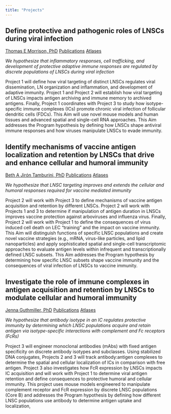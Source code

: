 ```yaml
---
title: "Projects"
---
```


## Define protective and pathogenic roles of LNSCs during viral infection

[Thomas E Morrison, PhD](investigators.qmd#thomas-e-morrison-pdh){.link-box} [Publications](pubs.qmd#category=project-1){.link-box} [Atlases](atlases.qmd#category=project-1){.link-box}

*We hypothesize that inflammatory responses, cell trafficking, and development of protective adaptive immune responses are regulated by discrete populations of LNSCs during viral infection*

Project 1 will define how viral targeting of
distinct LNSCs regulates viral dissemination, LN organization and inflammation, and development of adaptive
immunity. Project 1 and Project 2 will establish how viral targeting of LNSCs impacts antigen archiving and
immune memory to archived antigens. Finally, Project 1 coordinates with Project 3 to study how isotype-specific
immune complexes (ICs) promote chronic viral infection of follicular dendritic cells (FDCs). This Aim will use
novel mouse models and human tissues and advanced spatial and single-cell RNA approaches. This Aim addresses the Program hypothesis by defining how LNSCs shape antiviral immune responses and
how viruses manipulate LNSCs to evade immunity.

## Identify mechanisms of vaccine antigen localization and retention by LNSCs that drive and enhance cellular and humoral immunity

[Beth A Jirón Tamburini, PhD](investigators.qmd#beth-a-jirón-tamburini-phd){.link-box} [Publications](pubs.qmd#category=project-2){.link-box} [Atlases](atlases.qmd#category=project-2){.link-box}

*We hypothesize that LNSC targeting improves and extends the cellular and humoral responses required for vaccine mediated immunity*

Project 2 will work with Project 3 to
define mechanisms of vaccine antigen acquisition and retention by different LNSCs. Project 2 will work with
Projects 1 and 3 to determine if manipulation of antigen duration in LNSCs improves vaccine protection against
arboviruses and influenza virus. Finally, Project 2 will work with Project 1 to define the consequences of virus
induced cell death on LEC “training” and the impact on vaccine immunity. This Aim will distinguish functions of specific LNSC populations and create novel vaccine strategies (e.g., mRNA,
virus-like particles, and lipid nanoparticles) and apply sophisticated spatial and single-cell transcriptomic
approaches to evaluate antigen levels within infrequent and transcriptionally defined LNSC subsets. This Aim
addresses the Program hypothesis by determining how specific LNSC subsets shape vaccine immunity and the
consequences of viral infection of LNSCs to vaccine immunity.

## Investigate the role of immune complexes in antigen acquisition and retention by LNSCs to modulate cellular and humoral immunity

[Jenna Guthmiller, PhD](investigators.qmd#jenna-guthmiller-phd){.link-box} [Publications](pubs.qmd#category=project-3){.link-box} [Atlases](atlases.qmd#category=project-3){.link-box}

*We hypothesize that antibody isotype in an IC regulates protective immunity by determining which LNSC populations acquire and retain antigen via isotype-specific interactions with complement and Fc receptors (FcRs)*

Project 3 will engineer monoclonal antibodies (mAbs)
with fixed antigen specificity on discrete antibody isotypes and subclasses. Using stabilized DNA conjugates, Projects 2 and 3 will track antibody:antigen complexes to determine the spatial and cellular
localization of ICs in comparison with free antigen. Project 3 also investigates how FcR expression by LNSCs
impacts IC acquisition and will work with Project 1 to determine viral antigen retention and define consequences
to protective humoral and cellular immunity. This project uses mouse models engineered to manipulate complement
receptor and FcR expression by discrete LNSC populations (Core B) and addresses the Program hypothesis by
defining how different LNSC populations use antibody to determine antigen uptake and localization,
